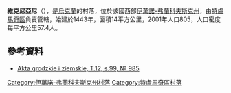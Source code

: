 {{coord|48|53|13|N|25|4|58|E|scale:30000|display=title}}

'''維克尼亞尼'''（{{lang-uk|Вікняни}}），是[[烏克蘭|烏克蘭]]的村落，位於該國西部[[伊萬諾-弗蘭科夫斯克州|伊萬諾-弗蘭科夫斯克州]]，由[[特盧馬奇區|特盧馬奇區]]負責管轄，始建於1443年，面積14平方公里，2001年人口805，人口密度每平方公里57.4人。

==參考資料==
*[http://polona.pl/item/665606/59/ Akta grodzkie i ziemskie, T.12, s.99, № 985] {{Wayback|url=http://polona.pl/item/665606/59/ |date=20151225064509 }}

{{DEFAULTSORT:Вікняни}}
[[Category:伊萬諾-弗蘭科夫斯克州村落|Category:伊萬諾-弗蘭科夫斯克州村落]]
[[Category:特盧馬奇區村落|Category:特盧馬奇區村落]]


{{IvanoFrankivsk-geo-stub}}